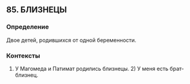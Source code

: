 ## 85. БЛИЗНЕЦЫ
### Определение
Двое детей, родившихся от одной беременности.

### Контексты
1) У Магомеда и Патимат родились близнецы. 2) У меня есть брат-близнец.

